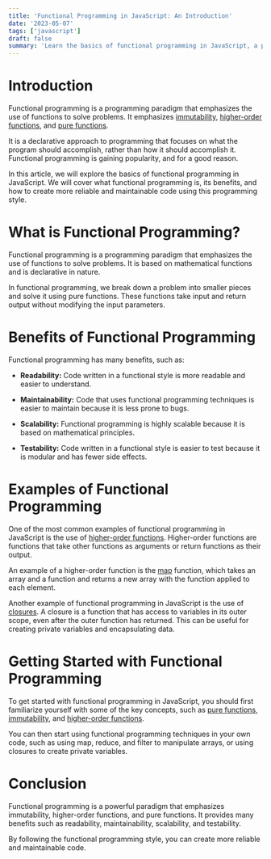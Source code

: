 ```yaml
---
title: 'Functional Programming in JavaScript: An Introduction'
date: '2023-05-07'
tags: ['javascript']
draft: false
summary: 'Learn the basics of functional programming in JavaScript, a paradigm that emphasizes immutability, higher-order functions, and pure functions. Discover how to create more reliable and maintainable code by following this programming style.'
---
```


# Introduction

Functional programming is a programming paradigm that emphasizes the use of functions to solve problems. It emphasizes [immutability](/blog/the-power-of-immutability-in-javascript/), [higher-order functions](/blog/demystifying-higher-order-functions-in-javascript/), and [pure functions](/blog/understanding-pure-functions-in-javascript-a-comprehensive-guide/).

It is a declarative approach to programming that focuses on what the program should accomplish, rather than how it should accomplish it. Functional programming is gaining popularity, and for a good reason.

In this article, we will explore the basics of functional programming in JavaScript. We will cover what functional programming is, its benefits, and how to create more reliable and maintainable code using this programming style.

# What is Functional Programming?

Functional programming is a programming paradigm that emphasizes the use of functions to solve problems. It is based on mathematical functions and is declarative in nature.

In functional programming, we break down a problem into smaller pieces and solve it using pure functions. These functions take input and return output without modifying the input parameters.

# Benefits of Functional Programming

Functional programming has many benefits, such as:

- **Readability:** Code written in a functional style is more readable and easier to understand.

- **Maintainability:** Code that uses functional programming techniques is easier to maintain because it is less prone to bugs.

- **Scalability:** Functional programming is highly scalable because it is based on mathematical principles.

- **Testability:** Code written in a functional style is easier to test because it is modular and has fewer side effects.

# Examples of Functional Programming

One of the most common examples of functional programming in JavaScript is the use of [higher-order functions](/blog/demystifying-higher-order-functions-in-javascript/). Higher-order functions are functions that take other functions as arguments or return functions as their output.

An example of a higher-order function is the [map](/blog/learn-map-method-in-javascript-with-code-examples/) function, which takes an array and a function and returns a new array with the function applied to each element.

Another example of functional programming in JavaScript is the use of [closures](/blog/demystifying-closures-and-lexical-scopes-in-javascript/). A closure is a function that has access to variables in its outer scope, even after the outer function has returned. This can be useful for creating private variables and encapsulating data.

# Getting Started with Functional Programming

To get started with functional programming in JavaScript, you should first familiarize yourself with some of the key concepts, such as [pure functions](/blog/understanding-pure-functions-in-javascript-a-comprehensive-guide/), [immutability](/blog/the-power-of-immutability-in-javascript/), and [higher-order functions](/blog/demystifying-higher-order-functions-in-javascript/).

You can then start using functional programming techniques in your own code, such as using map, reduce, and filter to manipulate arrays, or using closures to create private variables.

# Conclusion

Functional programming is a powerful paradigm that emphasizes immutability, higher-order functions, and pure functions.
It provides many benefits such as readability, maintainability, scalability, and testability.

By following the functional programming style, you can create more reliable and maintainable code.
